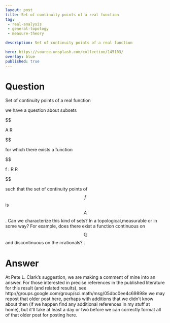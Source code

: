---
layout: post
title: Set of continuity points of a real function
tag:
 - real-analysis
 - general-topology
 - measure-theory

description: Set of continuity points of a real function

hero: https://source.unsplash.com/collection/145103/
overlay: blue 
published: true
---

# Question 

Set of continuity points of a real function

<!--break-->


we have a question about subsets 

$$


A \subseteq \mathbb R


$$


for which there exists a function 

$$

f : \mathbb R \to \mathbb R

$$

 such that the set of continuity points of $$f$$ is $$A$$.
 Can we characterize this kind of sets? In a topological,measurable or in some way? For example, does there exist a function continuous on $$\mathbb Q$$ and discontinuous on the irrationals? 
.


# Answer 


At Pete L. Clark's suggestion, we are  making a comment of mine into an answer.
For those interested in precise references in the published literature for this result (and related results), see
http://groups.google.com/group/sci.math/msg/05dbc0ee4c69898e
we may repost that older post here, perhaps with additions that we didn't know about then (if we happen find any additional references in my stuff at home), but it'll take at least a day or two before we can correctly format all of that older post for posting here.

